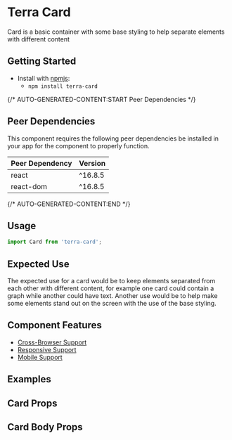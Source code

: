 


<Badge />

# Terra Card

Card is a basic container with some base styling to help separate elements with different content

## Getting Started

- Install with [npmjs](https://www.npmjs.com):
  - `npm install terra-card`

{/* AUTO-GENERATED-CONTENT:START Peer Dependencies  */}
## Peer Dependencies

This component requires the following peer dependencies be installed in your app for the component to properly function.

| Peer Dependency | Version |
|-|-|
| react | ^16.8.5 |
| react-dom | ^16.8.5 |

{/* AUTO-GENERATED-CONTENT:END */}

## Usage

```jsx
import Card from 'terra-card';
```

## Expected Use

The expected use for a card would be to keep elements separated from each other with different content, for example one card could contain a graph while another could have text. Another use would be to help make some elements stand out on the screen with the use of the base styling.


## Component Features

 * [Cross-Browser Support](https://engineering.cerner.com/terra-ui/about/terra-ui/component-standards#cross-browser-support)
 * [Responsive Support](https://engineering.cerner.com/terra-ui/about/terra-ui/component-standards#responsive-support)
 * [Mobile Support](https://engineering.cerner.com/terra-ui/about/terra-ui/component-standards#mobile-support)

## Examples
<CardDefault title="Card basic example" />
<CardRaised title="Card basic raised example" />
<CardPadding title="Card plus Card Body with default padding" />
<CardPaddingVertical title="Card plus Card Body with only vertical padding" />
<CardPaddingHorizontal title="Card plus Card Body with only horizontal padding" />
<CardPaddingHR title="Card plus padded and non-padded children" />
<CardContentCentered title="Centered content inside card" />
<CardVisuallyHiddenText title="Card with Visually Hidden Text" />

## Card Props
<CardPropsTable />

## Card Body Props
<CardBodyPropsTable />